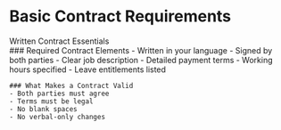 # Basic Contract Requirements

<ContentSection>
  <IconHeading icon="legal">Written Contract Essentials</IconHeading>
  <div className="prose prose-lg">
    ### Required Contract Elements
    - Written in your language
    - Signed by both parties
    - Clear job description
    - Detailed payment terms
    - Working hours specified
    - Leave entitlements listed

    ### What Makes a Contract Valid
    - Both parties must agree
    - Terms must be legal
    - No blank spaces
    - No verbal-only changes

  </div>
</ContentSection>
